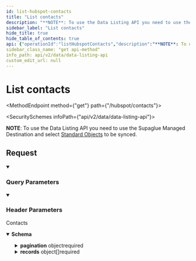 ```yaml
---
id: list-hubspot-contacts
title: "List contacts"
description: "**NOTE**: To use the Data Listing API you need to use the Supaglue Managed Destination and select [Standard Objects](https://docs.supaglue.com/next/platform/objects/overview#configuration) to be synced."
sidebar_label: "List contacts"
hide_title: true
hide_table_of_contents: true
api: {"operationId":"listHubspotContacts","description":"**NOTE**: To use the Data Listing API you need to use the Supaglue Managed Destination and select [Standard Objects](https://docs.supaglue.com/next/platform/objects/overview#configuration) to be synced.\n","tags":["Hubspot"],"security":[{"x-api-key":[]}],"parameters":[{"name":"modified_after","in":"query","schema":{"type":"string","format":"date-time","example":"2023-02-23T00:00:00.000Z"},"description":"If provided, will only return objects modified after this datetime"},{"name":"page_size","in":"query","schema":{"type":"string","example":"123"},"description":"Number of results to return per page. (Max: 1000)"},{"name":"cursor","in":"query","schema":{"type":"string","example":"cD0yMDIxLTAxLTA2KzAzJTNBMjQlM0E1My40MzQzMjYlMkIwMCUzQTAw"},"description":"The pagination cursor value"},{"name":"x-customer-id","in":"header","schema":{"type":"string","example":"my-customer-1"},"description":"The customer ID that uniquely identifies the customer in your application","required":true}],"responses":{"200":{"description":"Contacts","content":{"application/json":{"schema":{"type":"object","properties":{"pagination":{"type":"object","properties":{"next":{"type":"string","nullable":true,"example":"eyJpZCI6IjQyNTc5ZjczLTg1MjQtNDU3MC05YjY3LWVjYmQ3MDJjNmIxNCIsInJldmVyc2UiOmZhbHNlfQ=="},"previous":{"type":"string","nullable":true,"example":"eyJpZCI6IjBjZDhmYmZkLWU5NmQtNDEwZC05ZjQxLWIwMjU1YjdmNGI4NyIsInJldmVyc2UiOnRydWV9"},"total_count":{"type":"number","example":100}},"required":["next","previous"],"title":"pagination"},"records":{"type":"array","items":{"type":"object","properties":{"id":{"type":"string","example":"501","description":"the unique identifier for the contact. This field is set automatically and cannot be edited. This can be used when updating contacts through importing or through API."},"email":{"type":"string","nullable":true,"example":"team@supaglue.com","description":"the contact's primary email address."},"associatedcompanyid":{"type":"string","nullable":true,"example":"101","description":""},"firstname":{"type":"string","nullable":true,"example":"Jane","description":"the contact's first name."},"phone":{"type":"string","nullable":true,"example":"(650) 450-8812","description":"the contact's primary phone number. The phone number is validated and formatted automatically by HubSpot based on the country code. You can select to turn off automatic formatting on a contact record, either when editing the Phone number property, or adding a phone number to call."},"is_deleted":{"type":"boolean","example":false,"description":"Indicates whether the object has been moved to the Recycle Bin (true) or not (false)."},"lastname":{"type":"string","nullable":true,"example":"Doe","description":"the contact's last name."},"city":{"type":"string","nullable":true,"example":"Palo Alto","description":"the contact's city of residence."},"country":{"type":"string","nullable":true,"example":"United States","description":"the contact's country of residence. This might be set via import, form, or integration."},"zip":{"type":"string","nullable":true,"example":"94303","description":"the contact's zip code."},"state":{"type":"string","nullable":true,"example":"CA","description":"the contact's state of residence."},"address":{"type":"string","nullable":true,"example":"4 Giro's Passage","description":"the contact's street address, including apartment or unit #."},"mobilephone":{"type":"string","nullable":true,"example":"(650) 450-8811","description":"the contact's mobile phone number. The phone number is validated and formatted automatically by HubSpot based on the country code. You can select to turn off automatic formatting on a contact record, either when editing the Mobile phone number property, or adding a phone number to call."},"hubspot_owner_id":{"type":"string","nullable":true,"example":"1450461","description":"the owner of the contact. This can be any HubSpot user or Salesforce integration user and can be set manually or via Workflows. You can assign additional users to the contact record by creating a custom HubSpot user field type property."},"fax":{"type":"string","nullable":true,"example":"(650) 450-8810","description":"the contact's primary fax number."},"jobtitle":{"type":"string","nullable":true,"example":"CEO","description":"the contact's job title."},"createdate":{"type":"string","format":"date-time","example":"2023-08-01T20:58:17.725Z","description":"the date that the contact was created in your HubSpot account."},"notes_last_updated":{"type":"string","format":"date-time","example":"2023-08-01T20:58:17.725Z","description":"the last date and time a note, call, tracked and logged sales email, meeting, LinkedIn/SMS/WhatsApp message, task, or chat was logged on the contact record. This is set automatically by HubSpot based on the most recent date/time set for an activity. For example, if a user logs a call and indicates that it occurred the day before, the Last activity date property will show yesterday's date."},"raw_data":{"type":"object","description":"The raw data returned by the provider.","additionalProperties":true}},"required":["id","email","associatedcompanyid","firstname","phone","is_deleted","lastname","city","country","zip","state","address","mobilephone","hubspot_owner_id","fax","jobtitle","createdate","notes_last_updated","raw_data"],"title":"hubspot_contact"}}},"required":["pagination","records"]}}}}},"method":"get","path":"/hubspot/contacts","servers":[{"url":"https://api.supaglue.io/data/v2","description":"Supaglue API"}],"securitySchemes":{"x-api-key":{"type":"apiKey","name":"x-api-key","in":"header","description":"API key to allow developers to access the API"}},"info":{"version":"0.13.13","title":"Data Listing API","contact":{"name":"Supaglue","email":"docs@supaglue.com","url":"https://supaglue.com"},"description":"#### Introduction\n\nWelcome to the Provider API documentation for Data Listing. You can use this API to list standard and custom objects to sync them from Supaglue to your database.\n\n:::info\n**NOTE**: To use the Data Listing API you need to use the Supaglue Managed Destination and select [Standard Objects](https://docs.supaglue.com/next/platform/objects/overview#configuration) to be synced.\n:::\n\n[![Run in Postman](https://run.pstmn.io/button.svg)](https://www.postman.com/supaglue/workspace/supaglue-public/overview)\n\n#### Base API URL\n```\nhttps://api.supaglue.io/data/v2\n```\n"},"postman":{"name":"List contacts","description":{"content":"**NOTE**: To use the Data Listing API you need to use the Supaglue Managed Destination and select [Standard Objects](https://docs.supaglue.com/next/platform/objects/overview#configuration) to be synced.\n","type":"text/plain"},"url":{"path":["hubspot","contacts"],"host":["{{baseUrl}}"],"query":[{"disabled":false,"description":{"content":"If provided, will only return objects modified after this datetime","type":"text/plain"},"key":"modified_after","value":""},{"disabled":false,"description":{"content":"Number of results to return per page. (Max: 1000)","type":"text/plain"},"key":"page_size","value":""},{"disabled":false,"description":{"content":"The pagination cursor value","type":"text/plain"},"key":"cursor","value":""}],"variable":[]},"header":[{"disabled":false,"description":{"content":"(Required) The customer ID that uniquely identifies the customer in your application","type":"text/plain"},"key":"x-customer-id","value":""},{"key":"Accept","value":"application/json"}],"method":"GET","auth":{"type":"apikey","apikey":[{"type":"any","value":"x-api-key","key":"key"},{"type":"any","value":"<API Key>","key":"value"},{"type":"any","value":"header","key":"in"}]}}}
sidebar_class_name: "get api-method"
info_path: api/v2/data/data-listing-api
custom_edit_url: null
---
```



<h1 className={"openapi__heading"}>List contacts</h1>

<MethodEndpoint method={"get"} path={"/hubspot/contacts"}></MethodEndpoint>

<SecuritySchemes infoPath={"api/v2/data/data-listing-api"}></SecuritySchemes>



**NOTE**: To use the Data Listing API you need to use the Supaglue Managed Destination and select [Standard Objects](https://docs.supaglue.com/next/platform/objects/overview#configuration) to be synced.


## Request

<details style={{"marginBottom":"1rem"}} className={"openapi-markdown__details"} data-collapsed={false} open={true}><summary style={{}}><h3 className={"openapi-markdown__details-summary-header-params"}>Query Parameters</h3></summary><div><ul><ParamsItem className={"paramsItem"} param={{"name":"modified_after","in":"query","schema":{"type":"string","format":"date-time","example":"2023-02-23T00:00:00.000Z"},"description":"If provided, will only return objects modified after this datetime"}}></ParamsItem><ParamsItem className={"paramsItem"} param={{"name":"page_size","in":"query","schema":{"type":"string","example":"123"},"description":"Number of results to return per page. (Max: 1000)"}}></ParamsItem><ParamsItem className={"paramsItem"} param={{"name":"cursor","in":"query","schema":{"type":"string","example":"cD0yMDIxLTAxLTA2KzAzJTNBMjQlM0E1My40MzQzMjYlMkIwMCUzQTAw"},"description":"The pagination cursor value"}}></ParamsItem></ul></div></details><details style={{"marginBottom":"1rem"}} className={"openapi-markdown__details"} data-collapsed={false} open={true}><summary style={{}}><h3 className={"openapi-markdown__details-summary-header-params"}>Header Parameters</h3></summary><div><ul><ParamsItem className={"paramsItem"} param={{"name":"x-customer-id","in":"header","schema":{"type":"string","example":"my-customer-1"},"description":"The customer ID that uniquely identifies the customer in your application","required":true}}></ParamsItem></ul></div></details><div><div><ApiTabs><TabItem label={"200"} value={"200"}><div>

Contacts

</div><div><MimeTabs className={"openapi-tabs__mime"} schemaType={"response"}><TabItem label={"application/json"} value={"application/json"}><SchemaTabs className={"openapi-tabs__schema"}><TabItem label={"Schema"} value={"Schema"}><details style={{}} className={"openapi-markdown__details response"} data-collapsed={false} open={true}><summary style={{}} className={"openapi-markdown__details-summary-response"}><strong>Schema</strong></summary><div style={{"textAlign":"left","marginLeft":"1rem"}}></div><ul style={{"marginLeft":"1rem"}}><SchemaItem collapsible={true} className={"schemaItem"}><details style={{}} className={"openapi-markdown__details"}><summary style={{}}><span className={"openapi-schema__container"}><strong className={"openapi-schema__property"}>pagination</strong><span className={"openapi-schema__name"}> object</span><span className={"openapi-schema__divider"}></span><span className={"openapi-schema__required"}>required</span></span></summary><div style={{"marginLeft":"1rem"}}><SchemaItem collapsible={false} name={"next"} required={true} schemaName={"string"} qualifierMessage={undefined} schema={{"type":"string","nullable":true,"example":"eyJpZCI6IjQyNTc5ZjczLTg1MjQtNDU3MC05YjY3LWVjYmQ3MDJjNmIxNCIsInJldmVyc2UiOmZhbHNlfQ=="}}></SchemaItem><SchemaItem collapsible={false} name={"previous"} required={true} schemaName={"string"} qualifierMessage={undefined} schema={{"type":"string","nullable":true,"example":"eyJpZCI6IjBjZDhmYmZkLWU5NmQtNDEwZC05ZjQxLWIwMjU1YjdmNGI4NyIsInJldmVyc2UiOnRydWV9"}}></SchemaItem><SchemaItem collapsible={false} name={"total_count"} required={false} schemaName={"number"} qualifierMessage={undefined} schema={{"type":"number","example":100}}></SchemaItem></div></details></SchemaItem><SchemaItem collapsible={true} className={"schemaItem"}><details style={{}} className={"openapi-markdown__details"}><summary style={{}}><span className={"openapi-schema__container"}><strong className={"openapi-schema__property"}>records</strong><span className={"openapi-schema__name"}> object[]</span><span className={"openapi-schema__divider"}></span><span className={"openapi-schema__required"}>required</span></span></summary><div style={{"marginLeft":"1rem"}}><li><div style={{"fontSize":"var(--ifm-code-font-size)","opacity":"0.6","marginLeft":"-.5rem","paddingBottom":".5rem"}}>Array [</div></li><SchemaItem collapsible={false} name={"id"} required={true} schemaName={"string"} qualifierMessage={undefined} schema={{"type":"string","example":"501","description":"the unique identifier for the contact. This field is set automatically and cannot be edited. This can be used when updating contacts through importing or through API."}}></SchemaItem><SchemaItem collapsible={false} name={"email"} required={true} schemaName={"string"} qualifierMessage={undefined} schema={{"type":"string","nullable":true,"example":"team@supaglue.com","description":"the contact's primary email address."}}></SchemaItem><SchemaItem collapsible={false} name={"associatedcompanyid"} required={true} schemaName={"string"} qualifierMessage={undefined} schema={{"type":"string","nullable":true,"example":"101","description":""}}></SchemaItem><SchemaItem collapsible={false} name={"firstname"} required={true} schemaName={"string"} qualifierMessage={undefined} schema={{"type":"string","nullable":true,"example":"Jane","description":"the contact's first name."}}></SchemaItem><SchemaItem collapsible={false} name={"phone"} required={true} schemaName={"string"} qualifierMessage={undefined} schema={{"type":"string","nullable":true,"example":"(650) 450-8812","description":"the contact's primary phone number. The phone number is validated and formatted automatically by HubSpot based on the country code. You can select to turn off automatic formatting on a contact record, either when editing the Phone number property, or adding a phone number to call."}}></SchemaItem><SchemaItem collapsible={false} name={"is_deleted"} required={true} schemaName={"boolean"} qualifierMessage={undefined} schema={{"type":"boolean","example":false,"description":"Indicates whether the object has been moved to the Recycle Bin (true) or not (false)."}}></SchemaItem><SchemaItem collapsible={false} name={"lastname"} required={true} schemaName={"string"} qualifierMessage={undefined} schema={{"type":"string","nullable":true,"example":"Doe","description":"the contact's last name."}}></SchemaItem><SchemaItem collapsible={false} name={"city"} required={true} schemaName={"string"} qualifierMessage={undefined} schema={{"type":"string","nullable":true,"example":"Palo Alto","description":"the contact's city of residence."}}></SchemaItem><SchemaItem collapsible={false} name={"country"} required={true} schemaName={"string"} qualifierMessage={undefined} schema={{"type":"string","nullable":true,"example":"United States","description":"the contact's country of residence. This might be set via import, form, or integration."}}></SchemaItem><SchemaItem collapsible={false} name={"zip"} required={true} schemaName={"string"} qualifierMessage={undefined} schema={{"type":"string","nullable":true,"example":"94303","description":"the contact's zip code."}}></SchemaItem><SchemaItem collapsible={false} name={"state"} required={true} schemaName={"string"} qualifierMessage={undefined} schema={{"type":"string","nullable":true,"example":"CA","description":"the contact's state of residence."}}></SchemaItem><SchemaItem collapsible={false} name={"address"} required={true} schemaName={"string"} qualifierMessage={undefined} schema={{"type":"string","nullable":true,"example":"4 Giro's Passage","description":"the contact's street address, including apartment or unit #."}}></SchemaItem><SchemaItem collapsible={false} name={"mobilephone"} required={true} schemaName={"string"} qualifierMessage={undefined} schema={{"type":"string","nullable":true,"example":"(650) 450-8811","description":"the contact's mobile phone number. The phone number is validated and formatted automatically by HubSpot based on the country code. You can select to turn off automatic formatting on a contact record, either when editing the Mobile phone number property, or adding a phone number to call."}}></SchemaItem><SchemaItem collapsible={false} name={"hubspot_owner_id"} required={true} schemaName={"string"} qualifierMessage={undefined} schema={{"type":"string","nullable":true,"example":"1450461","description":"the owner of the contact. This can be any HubSpot user or Salesforce integration user and can be set manually or via Workflows. You can assign additional users to the contact record by creating a custom HubSpot user field type property."}}></SchemaItem><SchemaItem collapsible={false} name={"fax"} required={true} schemaName={"string"} qualifierMessage={undefined} schema={{"type":"string","nullable":true,"example":"(650) 450-8810","description":"the contact's primary fax number."}}></SchemaItem><SchemaItem collapsible={false} name={"jobtitle"} required={true} schemaName={"string"} qualifierMessage={undefined} schema={{"type":"string","nullable":true,"example":"CEO","description":"the contact's job title."}}></SchemaItem><SchemaItem collapsible={false} name={"createdate"} required={true} schemaName={"date-time"} qualifierMessage={undefined} schema={{"type":"string","format":"date-time","example":"2023-08-01T20:58:17.725Z","description":"the date that the contact was created in your HubSpot account."}}></SchemaItem><SchemaItem collapsible={false} name={"notes_last_updated"} required={true} schemaName={"date-time"} qualifierMessage={undefined} schema={{"type":"string","format":"date-time","example":"2023-08-01T20:58:17.725Z","description":"the last date and time a note, call, tracked and logged sales email, meeting, LinkedIn/SMS/WhatsApp message, task, or chat was logged on the contact record. This is set automatically by HubSpot based on the most recent date/time set for an activity. For example, if a user logs a call and indicates that it occurred the day before, the Last activity date property will show yesterday's date."}}></SchemaItem><SchemaItem collapsible={true} className={"schemaItem"}><details style={{}} className={"openapi-markdown__details"}><summary style={{}}><span className={"openapi-schema__container"}><strong className={"openapi-schema__property"}>raw_data</strong><span className={"openapi-schema__name"}> object</span><span className={"openapi-schema__divider"}></span><span className={"openapi-schema__required"}>required</span></span></summary><div style={{"marginLeft":"1rem"}}><div style={{"marginTop":".5rem","marginBottom":".5rem"}}>

The raw data returned by the provider.

</div><SchemaItem name={"property name*"} required={false} schemaName={"any"} qualifierMessage={undefined} schema={{"type":"object","description":"The raw data returned by the provider.","additionalProperties":true}} collapsible={false} discriminator={false}></SchemaItem></div></details></SchemaItem><li><div style={{"fontSize":"var(--ifm-code-font-size)","opacity":"0.6","marginLeft":"-.5rem"}}>]</div></li></div></details></SchemaItem></ul></details></TabItem><TabItem label={"Example (from schema)"} value={"Example (from schema)"}><ResponseSamples responseExample={"{\n  \"pagination\": {\n    \"next\": \"eyJpZCI6IjQyNTc5ZjczLTg1MjQtNDU3MC05YjY3LWVjYmQ3MDJjNmIxNCIsInJldmVyc2UiOmZhbHNlfQ==\",\n    \"previous\": \"eyJpZCI6IjBjZDhmYmZkLWU5NmQtNDEwZC05ZjQxLWIwMjU1YjdmNGI4NyIsInJldmVyc2UiOnRydWV9\",\n    \"total_count\": 100\n  },\n  \"records\": [\n    {\n      \"id\": \"501\",\n      \"email\": \"team@supaglue.com\",\n      \"associatedcompanyid\": \"101\",\n      \"firstname\": \"Jane\",\n      \"phone\": \"(650) 450-8812\",\n      \"is_deleted\": false,\n      \"lastname\": \"Doe\",\n      \"city\": \"Palo Alto\",\n      \"country\": \"United States\",\n      \"zip\": \"94303\",\n      \"state\": \"CA\",\n      \"address\": \"4 Giro's Passage\",\n      \"mobilephone\": \"(650) 450-8811\",\n      \"hubspot_owner_id\": \"1450461\",\n      \"fax\": \"(650) 450-8810\",\n      \"jobtitle\": \"CEO\",\n      \"createdate\": \"2023-08-01T20:58:17.725Z\",\n      \"notes_last_updated\": \"2023-08-01T20:58:17.725Z\",\n      \"raw_data\": {}\n    }\n  ]\n}"} language={"json"}></ResponseSamples></TabItem></SchemaTabs></TabItem></MimeTabs></div></TabItem></ApiTabs></div></div>
      
